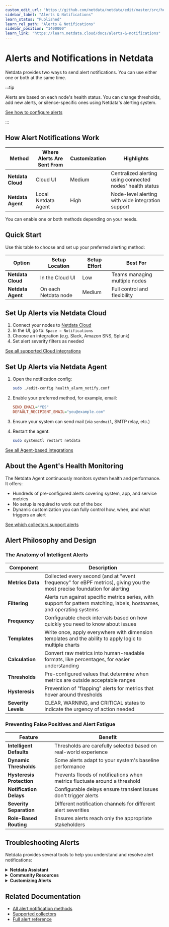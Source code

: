 ```yaml
---
custom_edit_url: "https://github.com/netdata/netdata/edit/master/src/health/README.md"
sidebar_label: "Alerts & Notifications"
learn_status: "Published"
learn_rel_path: "Alerts & Notifications"
sidebar_position: "1400000"
learn_link: "https://learn.netdata.cloud/docs/alerts-&-notifications"
---
```


# Alerts and Notifications in Netdata

Netdata provides two ways to send alert notifications. You can use either one or both at the same time.

:::tip

Alerts are based on each node's health status. You can change thresholds, add new alerts, or silence-specific ones using Netdata's alerting system.

[See how to configure alerts](/docs/alerts-&-notifications/alert-configuration-reference)

:::

## How Alert Notifications Work

| Method            | Where Alerts Are Sent From | Customization | Highlights                                                |
|-------------------|----------------------------|---------------|-----------------------------------------------------------|
| **Netdata Cloud** | Cloud UI                   | Medium        | Centralized alerting using connected nodes' health status |
| **Netdata Agent** | Local Netdata Agent        | High          | Node-level alerting with wide integration support         |

You can enable one or both methods depending on your needs.

## Quick Start

Use this table to choose and set up your preferred alerting method:

| Option            | Setup Location       | Setup Effort | Best For                      |
|-------------------|----------------------|--------------|-------------------------------|
| **Netdata Cloud** | In the Cloud UI      | Low          | Teams managing multiple nodes |
| **Netdata Agent** | On each Netdata node | Medium       | Full control and flexibility  |

## Set Up Alerts via Netdata Cloud

1. Connect your nodes to [Netdata Cloud](https://app.netdata.cloud/)
2. In the UI, go to: `Space → Notifications`
3. Choose an integration (e.g. Slack, Amazon SNS, Splunk)
4. Set alert severity filters as needed

[See all supported Cloud integrations](/docs/alerts-&-notifications/notifications/centralized-cloud-notifications)

## Set Up Alerts via Netdata Agent

1. Open the notification config:

   ```bash
   sudo ./edit-config health_alarm_notify.conf
   ```

2. Enable your preferred method, for example, email:

   ```ini
   SEND_EMAIL="YES"
   DEFAULT_RECIPIENT_EMAIL="you@example.com"
   ```

3. Ensure your system can send mail (via `sendmail`, SMTP relay, etc.)
4. Restart the agent:

   ```bash
   sudo systemctl restart netdata
   ```

[See all Agent-based integrations](/docs/alerts-&-notifications/notifications/agent-dispatched-notifications)

## About the Agent's Health Monitoring

The Netdata Agent continuously monitors system health and performance. It offers:

- Hundreds of pre-configured alerts covering system, app, and service metrics
- No setup is required to work out of the box
- Dynamic customization you can fully control how, when, and what triggers an alert

[See which collectors support alerts](/docs/collecting-metrics/monitor-anything)

## Alert Philosophy and Design

### The Anatomy of Intelligent Alerts

| Component           | Description                                                                                                             |
|---------------------|-------------------------------------------------------------------------------------------------------------------------|
| **Metrics Data**    | Collected every second (and at "event frequency" for eBPF metrics), giving you the most precise foundation for alerting |
| **Filtering**       | Alerts run against specific metrics series, with support for pattern matching, labels, hostnames, and operating systems |
| **Frequency**       | Configurable check intervals based on how quickly you need to know about issues                                         |
| **Templates**       | Write once, apply everywhere with dimension templates and the ability to apply logic to multiple charts                 |
| **Calculation**     | Convert raw metrics into human-readable formats, like percentages, for easier understanding                             |
| **Thresholds**      | Pre-configured values that determine when metrics are outside acceptable ranges                                         |
| **Hysteresis**      | Prevention of "flapping" alerts for metrics that hover around thresholds                                                |
| **Severity Levels** | CLEAR, WARNING, and CRITICAL states to indicate the urgency of action needed                                            |

### Preventing False Positives and Alert Fatigue

| Feature                   | Benefit                                                                    |
|---------------------------|----------------------------------------------------------------------------|
| **Intelligent Defaults**  | Thresholds are carefully selected based on real-world experience           |
| **Dynamic Thresholds**    | Some alerts adapt to your system's baseline performance                    |
| **Hysteresis Protection** | Prevents floods of notifications when metrics fluctuate around a threshold |
| **Notification Delays**   | Configurable delays ensure transient issues don't trigger alerts           |
| **Severity Separation**   | Different notification channels for different alert severities             |
| **Role-Based Routing**    | Ensures alerts reach only the appropriate stakeholders                     |

## Troubleshooting Alerts

Netdata provides several tools to help you understand and resolve alert notifications:

<details>
<summary><strong>Netdata Assistant</strong></summary><br/>

The [Netdata Assistant](https://learn.netdata.cloud/docs/machine-learning-and-anomaly-detection/ai-powered-troubleshooting-assistant) is an AI-powered feature that guides you through troubleshooting alerts. When an alert triggers, you can:

1. Click on the alert in your Netdata Cloud dashboard
2. Press the Assistant button to open a floating window
3. Receive customized information and troubleshooting tips specific to that alert

```mermaid
%%{init: {'theme': 'default', 'themeVariables': { 
  'primaryColor': '#2b2b2b', 
  'primaryTextColor': '#fff', 
  'primaryBorderColor': '#7C0000', 
  'lineColor': '#F8B229', 
  'secondaryColor': '#006100', 
  'tertiaryColor': '#333',
  'fontFamily': 'arial',
  'fontSize': '16px'
}}}%%
flowchart TD
    A[Alert Detected] -->|Analyze Context| B(Alert Assistant)
    style A fill:#f9f9f9,stroke:#444,color:#333,stroke-width:1px,rx:10,ry:10
    style B fill:#ffeb3b,stroke:#555,color:#333,stroke-width:1px,rx:10,ry:10
    
    B --> C[Explanation of Alert]
    B --> D[Possible Causes]
    B --> E[Troubleshooting Steps]
    B --> F[Documentation Links]
    
    style C fill:#4caf50,stroke:#333,color:#fff,stroke-width:1px,rx:10,ry:10
    style D fill:#f44336,stroke:#333,color:#fff,stroke-width:1px,rx:10,ry:10
    style E fill:#4caf50,stroke:#333,color:#fff,stroke-width:1px,rx:10,ry:10
    style F fill:#4caf50,stroke:#333,color:#fff,stroke-width:1px,rx:10,ry:10
```

The Assistant window follows you as you navigate through Netdata dashboards, making it easy to reference while investigating the issue.
</details>

<details>
<summary><strong>Community Resources</strong></summary><br/>

For more complex alert troubleshooting, Netdata maintains a dedicated [Alerts Troubleshooting space](https://community.netdata.cloud/c/alerts/28) in our community forum.

```mermaid
%%{init: {'theme': 'dark', 'themeVariables': { 'primaryColor': '#2b2b2b', 'primaryTextColor': '#fff', 'primaryBorderColor': '#7C0000', 'lineColor': '#F8B229', 'secondaryColor': '#006100', 'tertiaryColor': '#333'}}}%%
flowchart TD
    A((Community<br>Forum)) --- B[Ask Questions]
    A --- C[Share Solutions]
    A --- D[Suggest Improvements]
    A --- E[Learn from Others]
    A --- F[Find Alert Info]
    
    style A fill:#ffeb3b,stroke:#555,color:#333,stroke-width:1px,rx:20,ry:20
    style B fill:#4caf50,stroke:#333,color:#fff,stroke-width:1px,rx:10,ry:10
    style C fill:#4caf50,stroke:#333,color:#fff,stroke-width:1px,rx:10,ry:10
    style D fill:#4caf50,stroke:#333,color:#fff,stroke-width:1px,rx:10,ry:10
    style E fill:#4caf50,stroke:#333,color:#fff,stroke-width:1px,rx:10,ry:10
    style F fill:#f44336,stroke:#333,color:#fff,stroke-width:1px,rx:10,ry:10
```

You can also get help through our [GitHub repository](https://github.com/netdata/netdata) or [Discord channel](https://discord.gg/kUk3nCmbtx) if you prefer those platforms. After resolving an issue, consider sharing your experience in the forum to help other users.
</details>

<details>
<summary><strong>Customizing Alerts</strong></summary><br/>

You can tune alerts to match your environment by adjusting thresholds, writing custom alert conditions, silencing alerts temporarily or permanently, and using statistical functions for smarter alerting.

[Customize alerts](/docs/alerts-&-notifications/alert-configuration-reference)
[Silence or disable alerts](/docs/alerts-&-notifications/alert-configuration-reference#disable-or-silence-alerts)
</details>

## Related Documentation

- [All alert notification methods](/docs/alerts-&-notifications/notifications)
- [Supported collectors](/docs/collecting-metrics/monitor-anything)
- [Full alert reference](/docs/alerts-&-notifications/alert-configuration-reference)
